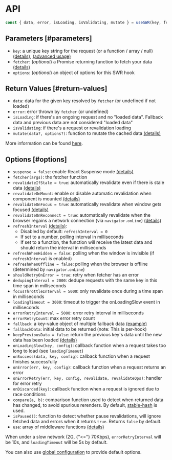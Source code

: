 
# API

```js
const { data, error, isLoading, isValidating, mutate } = useSWR(key, fetcher, options);
```

## Parameters [#parameters]

-   `key`: a unique key string for the request (or a function / array / null) [(details)](/docs/arguments), [(advanced usage)](/docs/conditional-fetching)
-   `fetcher`: (_optional_) a Promise returning function to fetch your data [(details)](/docs/data-fetching)
-   `options`: (_optional_) an object of options for this SWR hook

## Return Values [#return-values]

-   `data`: data for the given key resolved by `fetcher` (or undefined if not loaded)
-   `error`: error thrown by `fetcher` (or undefined)
-   `isLoading`: if there's an ongoing request and no "loaded data". Fallback data and previous data are not considered "loaded data"
-   `isValidating`: if there's a request or revalidation loading
-   `mutate(data?, options?)`: function to mutate the cached data [(details)](/docs/mutation)

More information can be found [here](/docs/advanced/understanding).

## Options [#options]

-   `suspense = false`: enable React Suspense mode [(details)](/docs/suspense)
-   `fetcher(args)`: the fetcher function
-   `revalidateIfStale = true`: automatically revalidate even if there is stale data [(details)](/docs/revalidation#disable-automatic-revalidations)
-   `revalidateOnMount`: enable or disable automatic revalidation when component is mounted [(details)](/docs/revalidation#revalidate-on-mount)
-   `revalidateOnFocus = true`: automatically revalidate when window gets focused [(details)](/docs/revalidation)
-   `revalidateOnReconnect = true`: automatically revalidate when the browser regains a network connection (via `navigator.onLine`) [(details)](/docs/revalidation)
-   `refreshInterval` [(details)](/docs/revalidation):
    -   Disabled by default: `refreshInterval = 0`
    -   If set to a number, polling interval in milliseconds
    -   If set to a function, the function will receive the latest data and should return the interval in milliseconds
-   `refreshWhenHidden = false`: polling when the window is invisible (if `refreshInterval` is enabled)
-   `refreshWhenOffline = false`: polling when the browser is offline (determined by `navigator.onLine`)
-   `shouldRetryOnError = true`: retry when fetcher has an error
-   `dedupingInterval = 2000`: dedupe requests with the same key in this time span in milliseconds
-   `focusThrottleInterval = 5000`: only revalidate once during a time span in milliseconds
-   `loadingTimeout = 3000`: timeout to trigger the onLoadingSlow event in milliseconds
-   `errorRetryInterval = 5000`: error retry interval in milliseconds
-   `errorRetryCount`: max error retry count
-   `fallback`: a key-value object of multiple fallback data [(example)](/docs/with-nextjs)
-   `fallbackData`: initial data to be returned (note: This is per-hook)
-   `keepPreviousData = false`: return the previous key's data until the new data has been loaded [(details)](/docs/advanced/understanding#return-previous-data-for-better-ux)
-   `onLoadingSlow(key, config)`: callback function when a request takes too long to load (see `loadingTimeout`)
-   `onSuccess(data, key, config)`: callback function when a request finishes successfully
-   `onError(err, key, config)`: callback function when a request returns an error
-   `onErrorRetry(err, key, config, revalidate, revalidateOps)`: handler for error retry
-   `onDiscarded(key)`: callback function when a request is ignored due to race conditions
-   `compare(a, b)`: comparison function used to detect when returned data has changed, to avoid spurious rerenders. By default, [stable-hash](https://github.com/shuding/stable-hash) is used.
-   `isPaused()`: function to detect whether pause revalidations, will ignore fetched data and errors when it returns `true`. Returns `false` by default.
-   `use`: array of middleware functions [(details)](/docs/middleware)

<Callout emoji="💡">
    When under a slow network (2G, {"<="} 70Kbps), <code>errorRetryInterval</code> will be 10s, and <code>loadingTimeout</code> will be 5s by default.
</Callout>

You can also use [global configuration](/docs/global-configuration) to provide default options.
